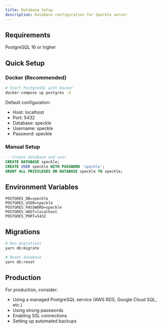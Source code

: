 ```yaml
---
title: Database Setup
description: Database configuration for Speckle server
---
```


## Requirements

PostgreSQL 16 or higher

## Quick Setup

### Docker (Recommended)
```bash
# Start PostgreSQL with Docker
docker-compose up postgres -d
```

Default configuration:
- Host: localhost
- Port: 5432
- Database: speckle
- Username: speckle
- Password: speckle

### Manual Setup
```sql
-- Create database and user
CREATE DATABASE speckle;
CREATE USER speckle WITH PASSWORD 'speckle';
GRANT ALL PRIVILEGES ON DATABASE speckle TO speckle;
```

## Environment Variables
```env
POSTGRES_DB=speckle
POSTGRES_USER=speckle
POSTGRES_PASSWORD=speckle
POSTGRES_HOST=localhost
POSTGRES_PORT=5432
```

## Migrations
```bash
# Run migrations
yarn db:migrate

# Reset database
yarn db:reset
```

## Production

For production, consider:
- Using a managed PostgreSQL service (AWS RDS, Google Cloud SQL, etc.)
- Using strong passwords
- Enabling SSL connections
- Setting up automated backups 